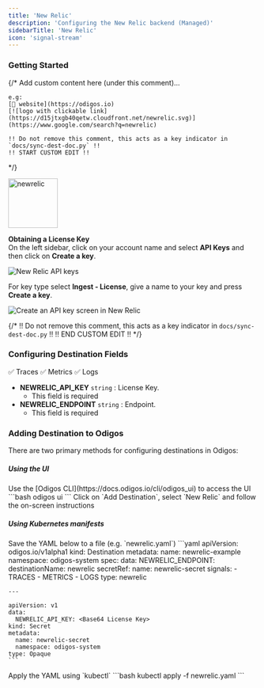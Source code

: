 ```yaml
---
title: 'New Relic'
description: 'Configuring the New Relic backend (Managed)'
sidebarTitle: 'New Relic'
icon: 'signal-stream'
---
```


### Getting Started

{/*
    Add custom content here (under this comment)...

    e.g:
    [🔗 website](https://odigos.io)
    [![logo with clickable link](https://d15jtxgb40qetw.cloudfront.net/newrelic.svg)](https://www.google.com/search?q=newrelic)

    !! Do not remove this comment, this acts as a key indicator in `docs/sync-dest-doc.py` !!
    !! START CUSTOM EDIT !!
*/}

<img src='https://d15jtxgb40qetw.cloudfront.net/newrelic.svg' alt='newrelic' width="100" height="100" className="not-prose" />

**Obtaining a License Key**<br/>
On the left sidebar, click on your account name and select **API Keys** and then click on **Create a key**.

<Frame>
  <img src="/backends/images/newrelic1.png" alt="New Relic API keys" />
</Frame>

For key type select **Ingest - License**, give a name to your key and press **Create a key**.

<Frame>
  <img src="/backends/images/newrelic2.png" alt="Create an API key screen in New Relic" />
</Frame>

{/*
    !! Do not remove this comment, this acts as a key indicator in `docs/sync-dest-doc.py` !!
    !! END CUSTOM EDIT !!
*/}

### Configuring Destination Fields

<Accordion title="Supported Signals:">
  ✅ Traces
  ✅ Metrics
  ✅ Logs
</Accordion>

- **NEWRELIC_API_KEY** `string` : License Key.
  - This field is required
- **NEWRELIC_ENDPOINT** `string` : Endpoint.
  - This field is required

### Adding Destination to Odigos

There are two primary methods for configuring destinations in Odigos:

##### **Using the UI**

<Steps>
  <Step>
    Use the [Odigos CLI](https://docs.odigos.io/cli/odigos_ui) to access the UI
    ```bash
    odigos ui
    ```
  </Step>
  <Step>
    Click on `Add Destination`, select `New Relic` and follow the on-screen instructions
  </Step>
</Steps>

##### **Using Kubernetes manifests**

<Steps>
  <Step>
    Save the YAML below to a file (e.g. `newrelic.yaml`)
    ```yaml
    apiVersion: odigos.io/v1alpha1
    kind: Destination
    metadata:
      name: newrelic-example
      namespace: odigos-system
    spec:
      data:
        NEWRELIC_ENDPOINT: <Endpoint [https://otlp.nr-data.net, https://otlp.eu01.nr-data.net]>
      destinationName: newrelic
      secretRef:
        name: newrelic-secret
      signals:
      - TRACES
      - METRICS
      - LOGS
      type: newrelic

    ---

    apiVersion: v1
    data:
      NEWRELIC_API_KEY: <Base64 License Key>
    kind: Secret
    metadata:
      name: newrelic-secret
      namespace: odigos-system
    type: Opaque
    ```
  </Step>
  <Step>
    Apply the YAML using `kubectl`
    ```bash
    kubectl apply -f newrelic.yaml
    ```
  </Step>
</Steps>